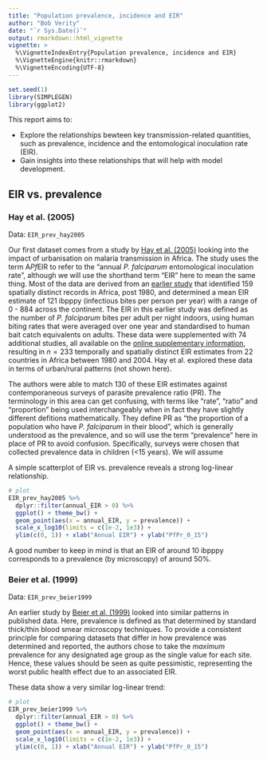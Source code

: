 ---
title: "Population prevalence, incidence and EIR"
author: "Bob Verity"
date: "`r Sys.Date()`"
output: rmarkdown::html_vignette
vignette: >
  %\VignetteIndexEntry{Population prevalence, incidence and EIR}
  %\VignetteEngine{knitr::rmarkdown}
  %\VignetteEncoding{UTF-8}
---

<!---
Set the font size of figure captions
Currently not used because figures inserted with html method
-->
<style>
p.caption {
  font-size: 0.9em;
}
</style>


```{r, echo=FALSE, warning=FALSE, message=FALSE}
set.seed(1)
library(SIMPLEGEN)
library(ggplot2)
```

This report aims to:

- Explore the relationships bewteen key transmission-related quantities, such as prevalence, incidence and the entomological inoculation rate (EIR).
- Gain insights into these relationships that will help with model development.

## EIR vs. prevalence

### Hay et al. (2005)
Data: `EIR_prev_hay2005`

Our first dataset comes from a study by [Hay et al. (2005)](https://www.ncbi.nlm.nih.gov/pubmed/15608702) looking into the impact of urbanisation on malaria transmission in Africa. The study uses the term A*Pf*EIR to refer to the "annual *P. falciparum* entomological inoculation rate", although we will use the shorthand term "EIR" here to mean the same thing. Most of the data are derived from an [earlier study](https://www.ncbi.nlm.nih.gov/pmc/articles/PMC3204456/) that identified 159 spatially distinct records in Africa, post 1980, and determined a mean EIR estimate of 121 ibpppy (infectious bites per person per year) with a range of 0 - 884 across the continent. The EIR in this earlier study was defined as the number of *P. falciparum* bites per adult per night indoors, using human biting rates that were averaged over one year and standardised to human bait catch equivalents on adults. These data were supplemented with 74 additional studies, all available on the [online supplementary information](https://static-content.springer.com/esm/art%3A10.1038%2Fnrmicro1069/MediaObjects/41579_2005_BFnrmicro1069_MOESM2_ESM.pdf), resulting in $n = 233$ temporally and spatially distinct EIR estimates from 22 countries in Africa between 1980 and 2004. Hay et al. explored these data in terms of urban/rural patterns (not shown here).

The authors were able to match 130 of these EIR estimates against contemporaneous surveys of parasite prevalence ratio (PR). The terminology in this area can get confusing, with terms like "rate", "ratio" and "proportion" being used interchangeably when in fact they have slightly different defitions mathematically. They define PR as "the proportion of a population who have *P. falciparum* in their blood", which is generally understood as the prevalence, and so will use the term "prevalence" here in place of PR to avoid confusion. Specifically, surveys were chosen that collected prevalence data in children (<15 years). We will assume

A simple scatterplot of EIR vs. prevalence reveals a strong log-linear relationship.

```{r, echo=FALSE, fig.width=6, fig.height=4}
# plot
EIR_prev_hay2005 %>%
  dplyr::filter(annual_EIR > 0) %>%
  ggplot() + theme_bw() +
  geom_point(aes(x = annual_EIR, y = prevalence)) +
  scale_x_log10(limits = c(1e-2, 1e3)) +
  ylim(c(0, 1)) + xlab("Annual EIR") + ylab("PfPr_0_15")
```

A good number to keep in mind is that an EIR of around 10 ibpppy corresponds to a prevalence (by microscopy) of around 50%.

### Beier et al. (1999)
Data: `EIR_prev_beier1999`

An earlier study by [Beier et al. (1999)](https://www.ncbi.nlm.nih.gov/pubmed/10432066) looked into similar patterns in published data. Here, prevalence is defined as that determined by standard thick/thin blood smear microscopy techniques. To provide a consistent principle for comparing datasets that differ in how prevalence was determined and reported, the authors chose to take the *maximum* prevalence for any designated age group as the single value for each site. Hence, these values should be seen as quite pessimistic, representing the worst public health effect due to an associated EIR.

These data show a very similar log-linear trend:

```{r, echo=FALSE, fig.width=6, fig.height=4}
# plot
EIR_prev_beier1999 %>%
  dplyr::filter(annual_EIR > 0) %>%
  ggplot() + theme_bw() +
  geom_point(aes(x = annual_EIR, y = prevalence)) +
  scale_x_log10(limits = c(1e-2, 1e3)) +
  ylim(c(0, 1)) + xlab("Annual EIR") + ylab("PfPr_0_15")
```




